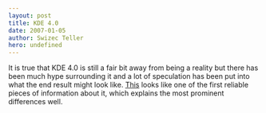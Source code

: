 ```yaml
---
layout: post
title: KDE 4.0
date: 2007-01-05
author: Swizec Teller
hero: undefined
---
```


It is true that KDE 4.0 is still a fair bit away from being a reality but there has been much hype surrounding it and a lot of speculation has been put into what the end result might look like. [This](http://linuxhelp.blogspot.com/2007/01/sneek-preview-of-expected-features-in.html) looks like one of the first reliable pieces of information about it, which explains the most prominent differences well.
